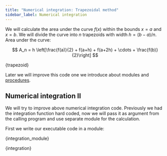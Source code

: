 ```yaml
---
title: "Numerical integration: Trapezoidal method"
sidebar_label: Numerical integration
---
```


We will calculate the area under the curve $f(x)$ within the bounds $x=a$ and
$x=b$. We will divide the curve into $n$ trapezoids with width $h=(b-a)/n$. Area
under the curve:

$$
A_n = h \left[\frac{f(a)}{2} + f(a+h) + f(a+2h) + \cdots + \frac{f(b)}{2}\right]
$$


<CodeBlock className="language-fortran" title="src/10_trapezoid.f90">{trapezoid}</CodeBlock>

Later we will improve this code one we introduce about modules and [procedures](
/fortran/procedures#numerical-integration-ii).

## Numerical integration II
We will try to improve above numerical integration code. Previously we had the
integration function hard coded, now we will pass it as argument from the
calling program and use separate module for the calculation.

First we write our executable code in a module:


<CodeBlock className="language-fortran" title="src/14_integration_module.f90">{integration_module}</CodeBlock>


<CodeBlock className="language-fortran" title="src/14_integration.f90">{integration}</CodeBlock>

